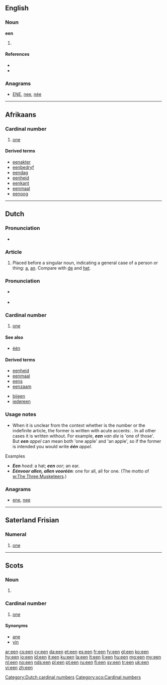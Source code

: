 {{also|één}}
==English==

===Noun===
'''een'''

# {{plural of|[[ee]]}}

====References====
* {{R:1913}}
* {{R:Northeast Dialect 2005}}

===Anagrams===
* [[ENE#English|ENE]], [[nee#English|nee]], [[née#English|née]]

----

==Afrikaans==

===Cardinal number===
{{infl|af|numeral}}

# {{cardinal|lang=af}} [[one]]

====Derived terms====
* [[eenakter]]
* [[eenbedryf]]
* [[eendag]]
* [[eenheid]]
* [[eenkant]]
* [[eenmaal]]
* [[eenoog]]

----

==Dutch==

===Pronunciation===
* {{IPA|[ən]|lang=nl}}

===Article===
{{infl|nl|article|contracted form|'n}}

# {{indefinite}} Placed before a singular noun, indicating a general case of a person or thing: [[a]], [[an]]. Compare with [[de]] and [[het]].

===Pronunciation===
* {{a|BE}} {{IPA|/eːn/|lang=nl}}
*: {{audio|Nl-een (Belgium).ogg|audio (Belgium)}}
* {{a|NL}} {{IPA|/eːn/|lang=nl}}
*: {{audio|Nl-één.ogg|audio (Netherlands)}}

===Cardinal number===
{{cardinalbox|nl|0|1|2|nul|twee|ord=eerst}}
{{infl|nl|numeral}}

# [[one]]

====See also====
* [[één]]

====Derived terms====
{{top4}}
* [[eenheid]]
* [[eenmaal]]
* [[eens]]
* [[eenzaam]]
<!-- *een -->
* [[bijeen]]
* [[iedereen]]
{{bottom}}

===Usage notes===
* When it is unclear from the context whether {{term|een|lang=nl}} is the number or the indefinite article, the former is written with acute accents: {{term|één|lang=nl}}. In all other cases it is written without. For example, '''''een''' van die'' is 'one of those'. But '''''een''' appel'' can mean both 'one apple' and 'an apple', so if the former is intended you would write '''''één''' appel''.

;Examples
* '''''Een''' hoed'': a hat; '''''een''' oor''; an ear.
* '''''Eén''' voor allen, allen voor '''één''''': one for all, all for one. (The motto of [[w:The Three Musketeers]].)

===Anagrams===
* [[ene#Dutch|ene]], [[nee#Dutch|nee]]

[[Category:Dutch cardinal numbers]]

----

==Saterland Frisian==

===Numeral===
{{infl|stq|numeral}}

# [[one]]

----

==Scots==

===Noun===
{{sco-pl}}

# {{plural of|[[ee]]|lang=Scots}}

===Cardinal number===
{{infl|sco|numeral}}

# {{Doric|cardinal|lang=sco}} [[one]]

====Synonyms====
* [[ane]]
* [[yin]]

[[Category:sco:Cardinal numbers]]

[[ar:een]]
[[cs:een]]
[[cy:een]]
[[da:een]]
[[et:een]]
[[es:een]]
[[fr:een]]
[[fy:een]]
[[gl:een]]
[[ko:een]]
[[hy:een]]
[[io:een]]
[[id:een]]
[[it:een]]
[[ku:een]]
[[la:een]]
[[lt:een]]
[[li:een]]
[[hu:een]]
[[mg:een]]
[[my:een]]
[[nl:een]]
[[no:een]]
[[nds:een]]
[[pl:een]]
[[pt:een]]
[[ru:een]]
[[fi:een]]
[[sv:een]]
[[tr:een]]
[[uk:een]]
[[vi:een]]
[[zh:een]]